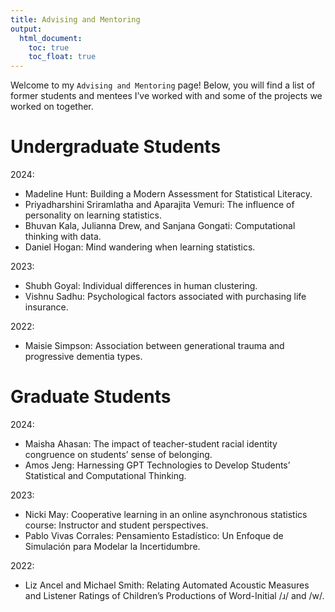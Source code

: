 ```yaml
---
title: Advising and Mentoring
output: 
  html_document:
    toc: true
    toc_float: true
---
```


Welcome to my `Advising and Mentoring` page! Below, you will find a list of former students and mentees I've worked with and some of the projects we worked on together.

# Undergraduate Students

2024: 

- Madeline Hunt: Building a Modern Assessment for Statistical Literacy.
- Priyadharshini Sriramlatha and Aparajita Vemuri: The influence of personality on learning statistics.
- Bhuvan Kala, Julianna Drew, and Sanjana Gongati: Computational thinking with data.
- Daniel Hogan: Mind wandering when learning statistics.

2023: 

- Shubh Goyal: Individual differences in human clustering.
- Vishnu Sadhu: Psychological factors associated with purchasing life insurance.


2022: 

- Maisie Simpson: Association between generational trauma and progressive dementia types.

# Graduate Students

2024: 

- Maisha Ahasan: The impact of teacher-student racial identity congruence on students' sense of belonging.
- Amos Jeng: Harnessing GPT Technologies to Develop Students' Statistical and Computational Thinking.


2023: 

- Nicki May: Cooperative learning in an online asynchronous statistics course: Instructor and student perspectives.
- Pablo Vivas Corrales: Pensamiento Estadístico: Un Enfoque de Simulación para Modelar la Incertidumbre.


2022: 

- Liz Ancel and Michael Smith: Relating Automated Acoustic Measures and Listener Ratings of Children’s Productions of Word-Initial /ɹ/ and /w/. 